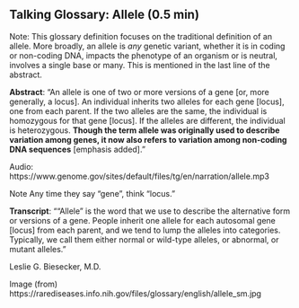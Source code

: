 ## Talking Glossary: Allele (0.5 min)



Note: This glossary definition focuses on the traditional definition of an allele.  More broadly, an allele is *any* genetic variant, whether it is in coding or non-coding DNA, impacts the phenotype of an organism or is neutral, involves a single base or many.  This is mentioned in the last line of the abstract.

**Abstract**: "An allele is one of two or more versions of a gene [or, more generally, a locus]. An individual inherits two alleles for each gene [locus], one from each parent. If the two alleles are the same, the individual is homozygous for that gene [locus]. If the alleles are different, the individual is heterozygous. **Though the term allele was originally used to describe variation among genes, it now also refers to variation among non-coding DNA sequences** [emphasis added]."

Audio: https://www.genome.gov/sites/default/files/tg/en/narration/allele.mp3
 
Note Any time they say "gene", think "locus."

**Transcript**: ""Allele" is the word that we use to describe the alternative form or versions of a gene. People inherit one allele for each autosomal gene [locus] from each parent, and we tend to lump the alleles into categories. Typically, we call them either normal or wild-type alleles, or abnormal, or mutant alleles."

Leslie G. Biesecker, M.D.


Image (from)
https://rarediseases.info.nih.gov/files/glossary/english/allele_sm.jpg
